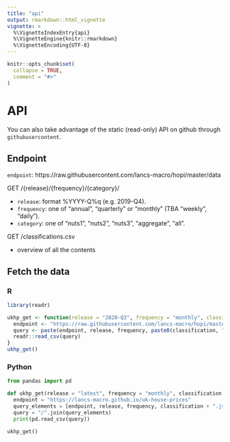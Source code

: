 ```yaml
---
title: "api"
output: rmarkdown::html_vignette
vignette: >
  %\VignetteIndexEntry{api}
  %\VignetteEngine{knitr::rmarkdown}
  %\VignetteEncoding{UTF-8}
---
```


```r
knitr::opts_chunk$set(
  collapse = TRUE,
  comment = "#>"
)
```

# API 

You can also take advantage of the static (read-only) API on github through `githubusercontent`.

## Endpoint 

`endpoint`: https://raw.githubusercontent.com/lancs-macro/hopi/master/data

GET /{release}/{frequency}/{category}/

* `release`: format %YYYY-Q%q (e.g. 2019-Q4).
* `frequency`: one of "annual", "quarterly" or "monthly" (TBA "weekly", "daily").
* `category`: one of "nuts1", "nuts2", "nuts3", "aggregate", "all".

GET /classifications.csv

* overview of all the contents


## Fetch the data

### R

```r
library(readr)

ukhp_get <- function(release = "2020-Q3", frequency = "monthly", classification = "nuts1") {
  endpoint <- "https://raw.githubusercontent.com/lancs-macro/hopi/master/data"
  query <- paste(endpoint, release, frequency, paste0(classification, ".csv"), sep = "/")
  readr::read_csv(query)
} 
ukhp_get()
```

### Python

```python

from pandas import pd

def ukhp_get(release = "latest", frequency = "monthly", classification = "nuts1"):
  endpoint = "https://lancs-macro.github.io/uk-house-prices"
  query_elements = [endpoint, release, frequency, classification + ".json"]
  query = "/".join(query_elements)
  print(pd.read_csv(query))
  
ukhp_get()
```

